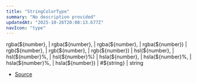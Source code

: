 ```yaml
---
title: "StringColorType"
summary: "No description provided"
updatedAt: "2025-10-26T20:08:13.677Z"
navIcon: "type"
---
```



rgba(\$\{number},  \| rgba(\$\{number},  \| rgba(\$\{number},  \| rgba(\$\{number}) \| rgb(\$\{number},  \| rgb(\$\{number},  \| rgb(\$\{number}) \| hsl(\$\{number},  \| hsl(\$\{number}%,  \| hsl(\$\{number}%) \| hsla(\$\{number},  \| hsla(\$\{number}%,  \| hsla(\$\{number}%,  \| hsla(\$\{number}) \| #\$\{string} \| string

- [Source](https://github.com/NMMTY/LazyCanvas/blob/ba3e53b2fefc78794f94d50b21443818f2774649/packages/lazycanvas/src/types/types.d.ts#L38)